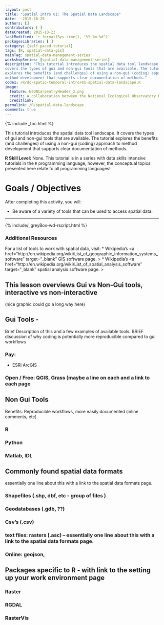 ```yaml
---
layout: post
title: "Spatial Intro 01: The Spatial Data Landscape"
date:   2015-10-29
authors: []
contributors: [ ]
dateCreated: 2015-10-23
lastModified: `r format(Sys.time(), "%Y-%m-%d")`
packagesLibraries: [ ]
category: [self-paced-tutorial]
tags: [R, spatial-data-gis]
mainTag: spatial-data-management-series
workshopSeries: [spatial-data-management-series]
description: "This tutorial introduces the spatial data tool landscape. It
covers the types of gui and non-gui tools that are available. The tutorial
explores the benefits (and challenges) of using a non-gui (coding) approach to
method development that supports clear documentation of methods."
code1: /R/dc-spatio-temporal-intro/01-spatial-data-landscape.R
image:
  feature: NEONCarpentryHeader_2.png
  credit: A collaboration between the National Ecological Observatory Network (NEON) and Data Carpentry
  creditlink:
permalink: /R/spatial-data-landscape
comments: true
---
```


{% include _toc.html %}

This tutorial introduces the spatial data tool landscape. It
covers the types of gui and non-gui tools that are available. The tutorial
explores the benefits (and challenges) of using a non-gui (coding) approach to
method development that supports clear documentation of methods.

**R Skill Level:** None. This tutorial is in a series with data skills
intensive tutorials in the `R` programming language, however, the conceptual
topics presented here relate to all programming languages!

<div id="objectives" markdown="1">

# Goals / Objectives

After completing this activity, you will:

* Be aware of a variety of tools that can be used to access spatial data.

****

{% include/_greyBox-wd-rscript.html %}

### Additional Resources
For a list of tools to work with spatial data, visit:
* Wikipedia's <a href="http://en.wikipedia.org/wiki/List_of_geographic_information_systems_software" target="_blank" GIS software page. >
* Wikipedia's <a href="http://en.wikipedia.org/wiki/List_of_spatial_analysis_software" target="_blank" spatial analysis software page. >

</div>


## This lesson overviews Gui vs Non-Gui tools, interactive vs non-interactive
(nice graphic could go a long way here)

## Gui Tools -
Brief Description of this and a few examples of available tools. BRIEF discussion of why coding is potentially more reproducible compared to gui workflows

### Pay:

* ESRI ArcGIS

### Open / Free: QGIS, Grass (maybe a line on each and a link to each page

## Non Gui Tools
  Benefits: Reproducible workflows, more easily documented (inline comments, etc)

### R

### Python

### Matlab, IDL

## Commonly found spatial data formats
essentially one line about this with a link to the spatial data formats page.

### Shapefiles (.shp, dbf, etc - group of files )

### Geodatabases (.gdb, ??)

### Csv’s (.csv)

### text files: rasters (.asc) -- essentially one line about this with a link to the spatial data formats page.

### Online: geojson,

## Packages specific to R - with link to the setting up your work environment page

### Raster

### RGDAL

### RasterVis
